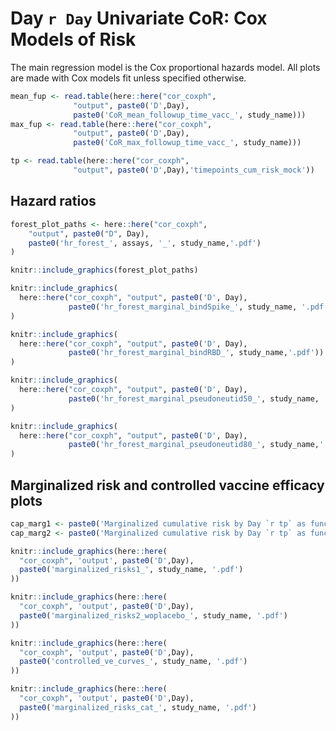 # Day `r Day` Univariate CoR: Cox Models of Risk {#cor-coxph}

The main regression model is the Cox proportional hazards model. All plots are made with Cox models fit unless specified otherwise.

```r
mean_fup <- read.table(here::here("cor_coxph",
              "output", paste0('D',Day),
              paste0('CoR_mean_followup_time_vacc_', study_name)))
max_fup <- read.table(here::here("cor_coxph",
              "output", paste0('D',Day),
              paste0('CoR_max_followup_time_vacc_', study_name)))

tp <- read.table(here::here("cor_coxph",
              "output", paste0('D',Day),'timepoints_cum_risk_mock'))
```

## Hazard ratios

```{=latex}

\begin{table}[H]
\caption{Inference for Day `r Day` antibody marker covariate-adjusted correlates of risk of COVID in the vaccine group: Hazard ratios per 10-fold increment in the marker*}
\begin{center}

\input{`r here::here('cor_coxph', 'output', 
                 paste0('D', Day),
                 paste0('CoR_univariable_svycoxph_pretty_', study_name, '.tex'))`}

\end{center}
*Baseline covariates adjusted for: age in years, at risk or not, community of color or not
%, baseline risk score. Average follow-up time `mean_fup` days, maximum follow-up time `r max_fup` days.\\
**No. at-risk = number of per-protocol baseline negative vaccine recipients at-risk for COVID at 7 days post Day `r Day` visit; no. cases = number of this cohort with an observed COVID endpoints.
    \label{tab:CoR_univariable_svycoxph_pretty}
\end{table}

\begin{table}[H]
\caption{Inference for Day `r Day` antibody marker covariate-adjusted correlates of risk of COVID in the vaccine group: Hazard ratios for Middle vs. Upper tertile vs. Lower tertile*}
\begin{center}
\setlength{\tabcolsep}{.5ex}

\input{`r here::here('cor_coxph', 'output', 
                 paste0('D', Day),
                 paste0('CoR_univariable_svycoxph_cat_pretty_', study_name, '.tex'))`}

\end{center}
*Baseline covariates adjusted for: age in years, at risk or not, community of color or not
%, baseline risk score
. Average follow-up time `r mean_fup` days, maximum follow-up time `r max_fup` days. 
Cutpoints: 
\input{`r here::here("cor_coxph",
              "output", paste0('D',Day),
              paste0('cutpoints_D', Day, "bindSpike", '_', study_name))`},  
\input{`r here::here("cor_coxph",
"output", paste0('D',Day),
paste0('cutpoints_D', Day, "bindRBD", '_', study_name))`},  
\input{`r here::here("cor_coxph",
              "output", paste0('D',Day),
              paste0('cutpoints_D', Day, "pseudoneutid50", '_', study_name))`},
\input{`r here::here("cor_coxph",
              "output", paste0('D',Day),
              paste0('cutpoints_D', Day, "pseudoneutid80", '_', study_name))`}
**No. at-risk = number of per-protocol baseline negative vaccine recipients at-risk for COVID at 7 days post Day `r Day` visit; no. cases = number of this cohort with an observed COVID endpoints.\\
***Generalized Wald-test p-value of the null hypothesis that the hazard rate is constant across the Lower, Middle, and Upper tertile groups.

    \label{tab:CoR_univariable_svycoxph_cat_pretty}
\end{table}
```

```r

forest_plot_paths <- here::here("cor_coxph",
    "output", paste0("D", Day),
    paste0('hr_forest_', assays, '_', study_name,'.pdf')
)

knitr::include_graphics(forest_plot_paths)

```

```{=latex}
\clearpage
```

<!-- No way to make this generalizable to different assays -->

```r

knitr::include_graphics(
  here::here("cor_coxph", "output", paste0('D', Day),
             paste0('hr_forest_marginal_bindSpike_', study_name, '.pdf'))
)

```


```r

knitr::include_graphics(
  here::here("cor_coxph", "output", paste0('D', Day),
             paste0('hr_forest_marginal_bindRBD_', study_name,'.pdf'))
)

```


```r

knitr::include_graphics(
  here::here("cor_coxph", "output", paste0('D', Day),
             paste0('hr_forest_marginal_pseudoneutid50_', study_name, '.pdf'))
)

```

<!-- \begin{figure}[H] -->
<!--     \centering -->
<!--     \includegraphics[width=1\textwidth]{\pathCoRoutput/hr_forest_marginal_liveneutmn50_\studyname} -->
<!--     \caption{Forest plots of hazard ratios of Day `r Day` live neut MN50 markers among baseline seronegative vaccine recipients (top row) and eight subpopulations (row 2-9) with 95\% point-wise confidence intervals.} -->
<!-- \end{figure} -->


```r

knitr::include_graphics(
  here::here("cor_coxph", "output", paste0('D', Day),
             paste0('hr_forest_marginal_pseudoneutid80_', study_name,'.pdf'))
)

```

```{=latex}
\clearpage
```

<!-- \begin{table}[H] -->
<!--     \setlength{\tabcolsep}{.5ex} -->
<!-- \scriptsize{ -->
<!--     \input{\pathCoRoutput/CoR_univariable_svycoxph_\studyname} -->
<!-- } -->
<!-- \caption{CoR models among baseline seronegative vaccine recipients. Each column corresponds to one Cox model fitted by survey::svycoxph.} -->
<!--     \label{tab:CoR_univariable_svycoxph_\studyname} -->
<!-- \end{table} -->


<!-- \begin{table}[H] -->
<!--     \setlength{\tabcolsep}{.5ex} -->
<!--     \input{\pathCoRoutput/CoR_pseudoneutid80_sens_noCases_\studyname} -->
<!-- \caption{CoR models for Day `r Day` pseudo neut ID80 among baseline seronegative vaccine recipients. Each row corresponds to one Cox model fitted by survey::svycoxph.For each model, a different dataset that keeps a random subset of the cases is used. The original dataset has 66 cases.} -->
<!--     \label{tab:CoR_Day`r Day`pseudoneutid80_sens_noCases_\studyname} -->
<!-- \end{table} -->

<!-- \begin{table}[H] -->
<!--     \setlength{\tabcolsep}{.5ex} -->
<!--     \input{\pathCoRoutput/CoR_pseudoneutid80_5cases_\studyname} -->
<!-- \caption{CoR models for Day `r Day` pseudo neut ID80 among baseline seronegative vaccine recipients. Each row corresponds to one Cox model fitted by survey::svycoxph.For each model, a different dataset that keeps a random subset of 5 cases is used.} -->
<!--     \label{tab:CoR_Day`r Day`pseudoneutid80_5cases_\studyname} -->
<!-- \end{table} -->


<!-- \begin{table}[H] -->
<!--     \input{\pathCoRoutput/CoR_univariable_tps} -->
<!--     \caption{CoR models among baseline seronegative vaccine recipients. Each column corresponds to one logistic regression model fitted by osDesign::tps. } -->
<!--     \label{tab:CoR_univariable_tps} -->
<!-- \end{table} -->

<!-- \begin{table}[H] -->
<!--     \input{\pathCoRoutput/CoR_univariable_hingelogistic} -->
<!--     \caption{CoR models among baseline seronegative vaccine recipients. Each column corresponds to one logistic regression model with hinge fitted by chgnpt::chngptm. } -->
<!--     \label{tab:CoR_univariable_hingelogistic} -->
<!-- \end{table} -->

## Marginalized risk and controlled vaccine efficacy plots


<!-- \begin{figure}[H] -->
<!--     \centering -->
<!--     \includegraphics[width=1\textwidth]{\pathCoRoutput/marginalized_risks1_woplacebo_\studyname} -->
<!--     \caption{Marginalized cumulative risk by Day \protect\input{\pathCoRoutput/timepoints_cum_risk_\studyname} as functions of Day `r Day` markers (=s) among baseline seronegative vaccine recipients with 95\% bootstrap point-wise confidence bands. The horizontal lines indicate the overall cumulative risk of the vaccine arm by Day \protect\input{\pathCoRoutput/timepoints_cum_risk_\studyname} and its 95\% point-wise confidence interval. Histograms of the immunological markers in the vaccine arm are overlaid.} -->
<!-- \end{figure} -->

```r
cap_marg1 <- paste0('Marginalized cumulative risk by Day `r tp` as functions of Day ', Day, ' markers (=s) among baseline seronegative vaccine recipients with 95\\% bootstrap point-wise confidence bands. The horizontal lines indicate the overall cumulative risk of the placebo and vaccine arms by Day `r tp` and its 95\\% point-wise confidence interval. Histograms of the immunological markers in the vaccine arm are overlaid. lod: lower limit of detection.')
cap_marg2 <- paste0('Marginalized cumulative risk by Day `r tp` as functions of Day ', Day, ' markers above a threshold ($\\geq s$) among baseline seronegative vaccine recipients with 95\\% bootstrap point-wise confidence bands (at least 5 cases are required). The horizontal lines indicate the overall cumulative risk of the vaccine arm by Day `r tp` and its 95\\% point-wise confidence interval. Histograms of the immunological markers in the vaccine arm are overlaid. lod: lower limit of detection.')

```

```r

knitr::include_graphics(here::here(
  "cor_coxph", 'output', paste0('D',Day), 
  paste0('marginalized_risks1_', study_name, '.pdf')
))

```


```r

knitr::include_graphics(here::here(
  "cor_coxph", 'output', paste0('D',Day), 
  paste0('marginalized_risks2_woplacebo_', study_name, '.pdf')
))

```

```r

knitr::include_graphics(here::here(
  "cor_coxph", 'output', paste0('D',Day), 
  paste0('controlled_ve_curves_', study_name, '.pdf')
))

```

<!-- \begin{figure}[H] -->
<!--     \centering -->
<!--     \includegraphics[width=1\textwidth]{\pathCoRoutput/marginalized_risks2_\studyname} -->
<!--     \caption{Marginalized cumulative risk by Day \protect\input{\pathCoRoutput/timepoints_cum_risk_\studyname} as functions of Day `r Day` markers above a threshold (>=s) among baseline seronegative vaccine recipients with 95\% bootstrap point-wise confidence bands (at least 5 cases are required). The horizontal lines indicate the overall cumulative risk of the placebo and vaccine arms by Day \protect\input{\pathCoRoutput/timepoints_cum_risk_\studyname} and its 95\% point-wise confidence interval. Histograms of the immunological markers in the vaccine arm are overlaid.} -->
<!-- \end{figure} -->

```r

knitr::include_graphics(here::here(
  "cor_coxph", 'output', paste0('D',Day), 
  paste0('marginalized_risks_cat_', study_name, '.pdf')
))

```
